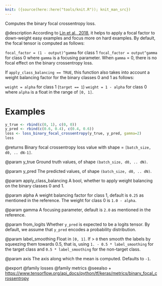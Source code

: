 ```yaml
---
knit: ({source(here::here("tools/knit.R")); knit_man_src})
---
```

Computes the binary focal crossentropy loss.

@description
According to [Lin et al., 2018](https://arxiv.org/pdf/1708.02002.pdf), it
helps to apply a focal factor to down-weight easy examples and focus more on
hard examples. By default, the focal tensor is computed as follows:

`focal_factor = (1 - output)^gamma` for class 1
`focal_factor = output^gamma` for class 0
where `gamma` is a focusing parameter. When `gamma` = 0, there is no focal
effect on the binary crossentropy loss.

If `apply_class_balancing == TRUE`, this function also takes into account a
weight balancing factor for the binary classes 0 and 1 as follows:

`weight = alpha` for class 1 (`target == 1`)
`weight = 1 - alpha` for class 0
where `alpha` is a float in the range of `[0, 1]`.

# Examples
```r
y_true <- rbind(c(0, 1), c(0, 0))
y_pred <- rbind(c(0.6, 0.4), c(0.4, 0.6))
loss <- loss_binary_focal_crossentropy(y_true, y_pred, gamma=2)
loss
```

@returns
Binary focal crossentropy loss value
with shape = `[batch_size, d0, .. dN-1]`.

@param y_true
Ground truth values, of shape `(batch_size, d0, .. dN)`.

@param y_pred
The predicted values, of shape `(batch_size, d0, .. dN)`.

@param apply_class_balancing
A bool, whether to apply weight balancing on the
binary classes 0 and 1.

@param alpha
A weight balancing factor for class 1, default is `0.25` as
mentioned in the reference. The weight for class 0 is `1.0 - alpha`.

@param gamma
A focusing parameter, default is `2.0` as mentioned in the
reference.

@param from_logits
Whether `y_pred` is expected to be a logits tensor. By
default, we assume that `y_pred` encodes a probability distribution.

@param label_smoothing
Float in `[0, 1]`. If > `0` then smooth the labels by
squeezing them towards 0.5, that is,
using `1. - 0.5 * label_smoothing` for the target class
and `0.5 * label_smoothing` for the non-target class.

@param axis
The axis along which the mean is computed. Defaults to `-1`.

@export
@family losses
@family metrics
@seealso
+ <https://www.tensorflow.org/api_docs/python/tf/keras/metrics/binary_focal_crossentropy>

